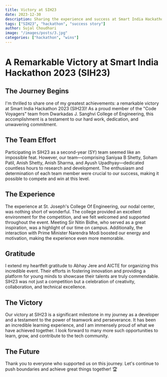 ```yaml
---
title: Victory at SIH23
date: 2023-12-30
description: Sharing the experience and success at Smart India Hackathon 2023.
tags: ["SIH23", "hackathon", "success story"]
author: Sujal Choudhari
image: "/images/posts/3.jpg"
categories: ["hackathon", "wins"]
---
```


# A Remarkable Victory at Smart India Hackathon 2023 (SIH23)

## The Journey Begins

I'm thrilled to share one of my greatest achievements: a remarkable victory at Smart India Hackathon 2023 (SIH23)! As a proud member of the "Code Voyagers" team from Dwarkadas J. Sanghvi College of Engineering, this accomplishment is a testament to our hard work, dedication, and unwavering commitment.

## The Team Effort

Participating in SIH23 as a second-year (SY) team seemed like an impossible feat. However, our team—comprising Saniyaa B Shetty, Soham Patil, Anish Shetty, Anish Sharma, and Ayush Upadhyay—dedicated countless hours to research and development. The enthusiasm and determination of each team member were crucial to our success, making it possible to compete and win at this level.

## The Experience

The experience at St. Joseph's College Of Engineering, our nodal center, was nothing short of wonderful. The college provided an excellent environment for the competition, and we felt welcomed and supported throughout the event. Meeting Sir Nitin Bidhe, who served as a great inspiration, was a highlight of our time on campus. Additionally, the interaction with Prime Minister Narendra Modi boosted our energy and motivation, making the experience even more memorable.

## Gratitude

I extend my heartfelt gratitude to Abhay Jere and AICTE for organizing this incredible event. Their efforts in fostering innovation and providing a platform for young minds to showcase their talents are truly commendable. SIH23 was not just a competition but a celebration of creativity, collaboration, and technical excellence.

## The Victory

Our victory at SIH23 is a significant milestone in my journey as a developer and a testament to the power of teamwork and perseverance. It has been an incredible learning experience, and I am immensely proud of what we have achieved together. I look forward to many more such opportunities to learn, grow, and contribute to the tech community.

## The Future

Thank you to everyone who supported us on this journey. Let's continue to push boundaries and achieve great things together! 🏆
